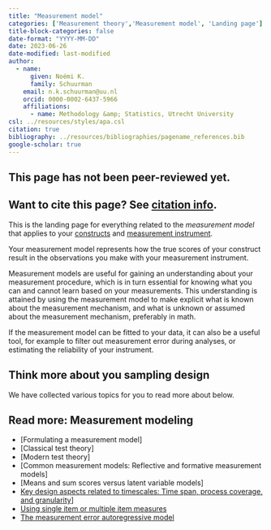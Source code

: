 ```yaml
---
title: "Measurement model"
categories: ['Measurement theory','Measurement model', 'Landing page']
title-block-categories: false
date-format: "YYYY-MM-DD"
date: 2023-06-26
date-modified: last-modified
author:
  - name:
      given: Noémi K.
      family: Schuurman
    email: n.k.schuurman@uu.nl
    orcid: 0000-0002-6437-5966
    affiliations:
      - name: Methodology &amp; Statistics, Utrecht University
csl: ../resources/styles/apa.csl
citation: true
bibliography: ../resources/bibliographies/pagename_references.bib
google-scholar: true
---
```


::: callout-caution
## This page has not been peer-reviewed yet.
:::

::: callout-note
## Want to cite this page? See [citation info](measurement-model.html#citation).
:::

This is the landing page for everything related to the <i> measurement model </i> that applies to your [constructs](../your-study/constructs.qmd) and [measurement instrument](instrument.qmd).

Your measurement model represents how the true scores of your construct result in the observations you make with your measurement instrument. 

Measurement models are useful for gaining an understanding about your measurement procedure, which is in turn essential for knowing what you can and cannot learn based on your measurements. This understanding is attained by using the measurement model to make explicit what is known about the measurement mechanism, and what is unknown or assumed about the measurement mechanism, preferably in math. 

If the measurement model can be fitted to your data, it can also be a useful tool, for example to filter out measurement error during analyses, or estimating the reliability of your instrument.

## Think more about you sampling design

We have collected various topics for you to read more about below.

::: {.callout-note collapse="false"}

## Read more: Measurement modeling

-   [Formulating a measurement model]
-   [Classical test theory]
-   [Modern test theory]
-   [Common measurement models: Reflective and formative measurement models]
-   [Means and sum scores versus latent variable models]
-   [Key design aspects related to timescales: Time span, process coverage, and granularity](../../theory/timescale/time-span-process-coverage-granularity.qmd)]
-   [Using single item or multiple item measures](instrument/single-item-multiple-item-measures.qmd)
-   [The measurement error autoregressive model](validation/reliability-single-item-measures.qmd#the-measurement-error-autoregressive-model)


:::


```{=html}
<!--
# Related pages

-   [Measurement coverage, time span, & granularity.](/TScale_MeasCoverage.html)

-   [Measuring and Relating Multiple Constructs Measured at Different Timescales](/TScale_RelatingConstructs.html)

-   [Capturing Regime Switches](/TScale_Switches.html)

-   [Event-Relations in ILD Measurement](/EventRelations.html)

-   [Measurement Burst Designs]
-->
```
